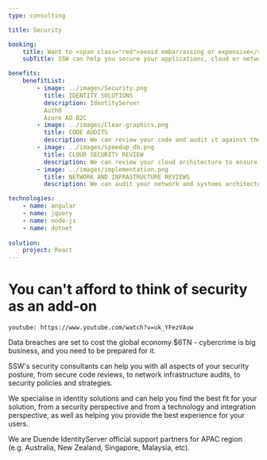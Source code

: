 ```yaml
---
type: consulting

title: Security

booking:
    title: Want to <span class="red">avoid embarrassing or expensive</span> data breaches?
    subTitle: SSW can help you secure your applications, cloud or network infrastructure, and can help you implement the best identity solution.

benefits:
    benefitList:
        - image: ../images/Security.png
          title: IDENTITY SOLUTIONS
          description: IdentityServer
          Auth0
          Azure AD B2C 
        - image: ../images/Clear-graphics.png
          title: CODE AUDITS
          description: We can review your code and audit it against the OWASP top 10. We can also offer aggressive **red team** reviews where we actively attempt to find security flaws in your code. NOTE This is distinct from penetration testing, which we offer via a partner.
        - image: ../images/speedup_db.png
          title: CLOUD SECURITY REVIEW
          description: We can review your cloud architecture to ensure that your design and components are best suited to the needs of your business while also providing the best security.
        - image: ../images/implementation.png
          title: NETWORK AND INFRASTRUCTURE REVIEWS
          description: We can audit your network and systems architecture to ensure you are aligned with best practices and that common vulnerabilities are protected.

technologies:
    - name: angular
    - name: jquery
    - name: node-js
    - name: dotnet 
    
solution:
    project: React
---
```


# You can't afford to think of **security** as an add-on

`youtube: https://www.youtube.com/watch?v=uk_YFezVAuw`

Data breaches are set to cost the global economy $6TN - cybercrime is big business, and you need to be prepared for it.

SSW's security consultants can help you with all aspects of your security posture, from secure code reviews, to network infrastructure audits, to security policies and strategies.

We specialise in identity solutions and can help you find the best fit for your solution, from a security perspective and from a technology and integration perspective, as well as helping you provide the best experience for your users.

We are Duende IdentityServer official support partners for APAC region (e.g. Australia, New Zealand, Singapore, Malaysia, etc).